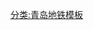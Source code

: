 {{鐵道路線|
| 模板名稱 = 青岛地铁15号线
| 名稱 = [[青岛地铁]][[青岛地铁15号线|15号线]]
| 代表色 = {{青岛地铁标志色|15}}
| 車站列表 = [[石老人站|石老人]] - [[青岛二中站|青岛二中]] - [[崂山科技城站|崂山科技城]] - [[惠水路站|惠水路]] - [[臧村站|臧村]] ... [[洼里站|洼里]] - [[后田站|后田]] ... [[鹤山路站|鹤山路]] ... [[汽车产业城站|汽车产业城]]
}}<noinclude>
[[分类:青岛地铁模板]]
</noinclude>